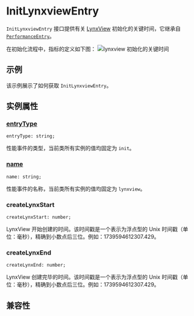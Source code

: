 
# InitLynxviewEntry

`InitLynxviewEntry` 接口提供有关 [LynxView](guide/spec#lynxview) 初始化的关键时间，它继承自 [`PerformanceEntry`](/api/lynx-api/performance-api/performance-entry)。

在初始化流程中，指标的定义如下图：
![lynxview 初始化的关键时间](https://lf-lynx.tiktok-cdns.com/obj/lynx-artifacts-oss-sg/lynx-website/assets/doc/init-lynxview-entry.png)

## 示例

该示例展示了如何获取 `InitLynxviewEntry`。


<Go
  example="performance-api"
  defaultFile="src/init_lynxview_entry/index.tsx"
  defaultEntryFile="dist/InitLynxviewEntry.lynx.bundle"
  img="https://lf-lynx.tiktok-cdns.com/obj/lynx-artifacts-oss-sg/lynx-website/assets/doc/init-lynxview-entry-demo.jpeg"
  entry="src/init_lynxview_entry"
  highlight="{10-21}"
/>

## 实例属性

### [entryType](/api/lynx-api/performance-api/performance-entry#entryType)

```tsx
entryType: string;
```

性能事件的类型，当前类所有实例的值均固定为 `init`。

### [name](/api/lynx-api/performance-api/performance-entry#name)

```tsx
name: string;
```

性能事件的名称，当前类所有实例的值均固定为 `lynxview`。

### createLynxStart

```tsx
createLynxStart: number;
```

LynxView 开始创建的时间。该时间戳是一个表示为浮点型的 Unix 时间戳（单位：毫秒），精确到小数点后三位。例如：1739594612307.429。

### createLynxEnd

```tsx
createLynxEnd: number;
```

LynxView 创建完毕的时间。该时间戳是一个表示为浮点型的 Unix 时间戳（单位：毫秒），精确到小数点后三位。例如：1739594612307.429。

## 兼容性


<LegacyCompatTable metadata="lynx-api/performance-api/performance-entry/init-lynxview-entry" />
